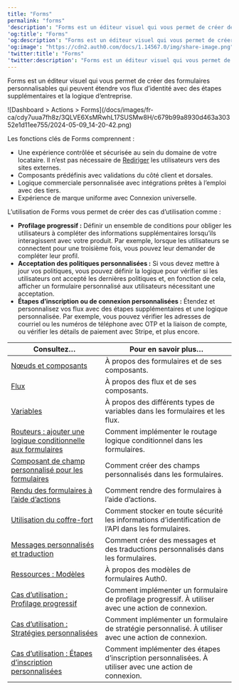 ---
title: "Forms"
permalink: "forms"
'description': "Forms est un éditeur visuel qui vous permet de créer des formulaires personnalisables qui peuvent être utilisés pour étendre vos flux d’identité avec des étapes supplémentaires et la logique d’entreprise."
'og:title': "Forms"
'og:description': "Forms est un éditeur visuel qui vous permet de créer des formulaires personnalisables qui peuvent être utilisés pour étendre vos flux d’identité avec des étapes supplémentaires et la logique d’entreprise."
'og:image': "https://cdn2.auth0.com/docs/1.14567.0/img/share-image.png"
'twitter:title': "Forms"
'twitter:description': "Forms est un éditeur visuel qui vous permet de créer des formulaires personnalisables qui peuvent être utilisés pour étendre vos flux d’identité avec des étapes supplémentaires et la logique d’entreprise."
---

Forms est un éditeur visuel qui vous permet de créer des formulaires personnalisables qui peuvent étendre vos flux d’identité avec des étapes supplémentaires et la logique d’entreprise.

<Frame>![Dashboard > Actions > Forms](/docs/images/fr-ca/cdy7uua7fh8z/3QLVE6XsMRwhL17SUSMw8H/c679b99a8930d463a30352e1d11ee755/2024-05-09_14-20-42.png)</Frame>

Les fonctions clés de Forms comprennent :

* Une expérience contrôlée et sécurisée au sein du domaine de votre locataire. Il n’est pas nécessaire de [Rediriger](/docs/fr-ca/customize/actions/explore-triggers/signup-and-login-triggers/login-trigger/redirect-with-actions) les utilisateurs vers des sites externes.
* Composants prédéfinis avec validations du côté client et dorsales.
* Logique commerciale personnalisée avec intégrations prêtes à l’emploi avec des tiers.
* Expérience de marque uniforme avec Connexion universelle.

L’utilisation de Forms vous permet de créer des cas d’utilisation comme :

* **Profilage progressif :** Définir un ensemble de conditions pour obliger les utilisateurs à compléter des informations supplémentaires lorsqu’ils interagissent avec votre produit. Par exemple, lorsque les utilisateurs se connectent pour une troisième fois, vous pouvez leur demander de compléter leur profil.
* **Acceptation des politiques personnalisées :** Si vous devez mettre à jour vos politiques, vous pouvez définir la logique pour vérifier si les utilisateurs ont accepté les dernières politiques et, en fonction de cela, afficher un formulaire personnalisé aux utilisateurs nécessitant une acceptation.
* **Étapes d’inscription ou de connexion personnalisées :** Étendez et personnalisez vos flux avec des étapes supplémentaires et une logique personnalisée. Par exemple, vous pouvez vérifier les adresses de courriel ou les numéros de téléphone avec OTP et la liaison de compte, ou vérifier les détails de paiement avec Stripe, et plus encore.

<table class="table"><thead>
<tr>
<th><strong>Consultez…</strong></th>
<th><strong>Pour en savoir plus…</strong></th>
</tr>
</thead>
<tbody>
<tr>
<td><a href="/docs/docs/fr-ca/customize/forms/nodes-and-components">Nœuds et composants</a></td>
<td>À propos des formulaires et de ses composants.</td>
</tr>
<tr>
<td><a href="/docs/docs/fr-ca/customize/forms/flows">Flux</a></td>
<td>À propos des flux et de ses composants.</td>
</tr>
<tr>
<td><a href="/docs/docs/fr-ca/customize/forms/variables">Variables</a></td>
<td>À propos des différents types de variables dans les formulaires et les flux.</td>
</tr>
<tr>
<td><a href="/docs/docs/fr-ca/customize/forms/routers">Routeurs : ajouter une logique conditionnelle aux formulaires</a></td>
<td>Comment implémenter le routage logique conditionnel dans les formulaires.</td>
</tr>
<tr>
<td><a href="/docs/docs/fr-ca/customize/forms/custom-field-components">Composant de champ personnalisé pour les formulaires</a></td>
<td>Comment créer des champs personnalisés dans les formulaires.</td>
</tr>
<tr>
<td><a href="/docs/docs/fr-ca/customize/forms/render">Rendu des formulaires à l’aide d’actions</a></td>
<td>Comment rendre des formulaires à l’aide d’actions.</td>
</tr>
<tr>
<td><a href="/docs/docs/fr-ca/customize/forms/vault">Utilisation du coffre-fort</a></td>
<td>Comment stocker en toute sécurité les informations d’identification de l’API dans les formulaires.</td>
</tr>
<tr>
<td><a href="/docs/docs/fr-ca/customize/forms/custom-messages-and-translation">Messages personnalisés et traduction</a></td>
<td>Comment créer des messages et des traductions personnalisés dans les formulaires.</td>
</tr>
<tr>
<td><a href="https://developer.auth0.com/resources/templates/forms">Ressources : Modèles</a></td>
<td>À propos des modèles de formulaires Auth0.</td>
</tr>
<tr>
<td><a href="/docs/docs/fr-ca/customize/forms/configure-progressive-profile-form">Cas d’utilisation : Profilage progressif</a></td>
<td>Comment implémenter un formulaire de profilage progressif. À utiliser avec une action de connexion.</td>
</tr>
<tr>
<td><a href="/docs/docs/fr-ca/customize/forms/configure-update-policy-form">Cas d’utilisation : Stratégies personnalisées</a></td>
<td>Comment implémenter un formulaire de stratégie personnalisé. À utiliser avec une action de connexion.</td>
</tr>
<tr>
<td><a href="/docs/docs/fr-ca/customize/forms/configure-additional-signup-steps">Cas d’utilisation : Étapes d’inscription personnalisées</a></td>
<td>Comment implémenter des étapes d’inscription personnalisées. À utiliser avec une action de connexion.</td>
</tr>
</tbody>
</table>